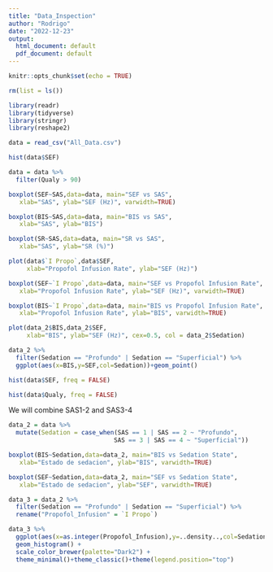 ```yaml
---
title: "Data_Inspection"
author: "Rodrigo"
date: "2022-12-23"
output:
  html_document: default
  pdf_document: default
---
```


```r
knitr::opts_chunk$set(echo = TRUE)
```

```r
rm(list = ls())

library(readr)
library(tidyverse)
library(stringr)
library(reshape2)
```

```r
data = read_csv("All_Data.csv")
```

```r
hist(data$SEF)
```
```r
data = data %>%
  filter(Qualy > 90)
```

```r
boxplot(SEF~SAS,data=data, main="SEF vs SAS", 
   xlab="SAS", ylab="SEF (Hz)", varwidth=TRUE)
```
```r
boxplot(BIS~SAS,data=data, main="BIS vs SAS", 
   xlab="SAS", ylab="BIS")
```
```r
boxplot(SR~SAS,data=data, main="SR vs SAS", 
   xlab="SAS", ylab="SR (%)")
```
```r
plot(data$`I Propo`,data$SEF,
     xlab="Propofol Infusion Rate", ylab="SEF (Hz)")
```
```r
boxplot(SEF~`I Propo`,data=data, main="SEF vs Propofol Infusion Rate", 
   xlab="Propofol Infusion Rate", ylab="SEF (Hz)", varwidth=TRUE)
```
```r
boxplot(BIS~`I Propo`,data=data, main="BIS vs Propofol Infusion Rate", 
   xlab="Propofol Infusion Rate", ylab="BIS", varwidth=TRUE)
```
```r
plot(data_2$BIS,data_2$SEF,
     xlab="BIS", ylab="SEF (Hz)", cex=0.5, col = data_2$Sedation)
```


```r
data_2 %>%
  filter(Sedation == "Profundo" | Sedation == "Superficial") %>%
  ggplot(aes(x=BIS,y=SEF,col=Sedation))+geom_point()
```

```r
hist(data$SEF, freq = FALSE)
```
```r
hist(data$Qualy, freq = FALSE)
```
We will combine SAS1-2 and SAS3-4
```r
data_2 = data %>%
  mutate(Sedation = case_when(SAS == 1 | SAS == 2 ~ "Profundo",
                             SAS == 3 | SAS == 4 ~ "Superficial"))
```

```r
boxplot(BIS~Sedation,data=data_2, main="BIS vs Sedation State", 
   xlab="Estado de sedacion", ylab="BIS", varwidth=TRUE)
```
```r
boxplot(SEF~Sedation,data=data_2, main="SEF vs Sedation State", 
   xlab="Estado de sedacion", ylab="SEF", varwidth=TRUE)
```

```r
data_3 = data_2 %>%
  filter(Sedation == "Profundo" | Sedation == "Superficial") %>%
  rename("Propofol_Infusion" = `I Propo`)

data_3 %>%
  ggplot(aes(x=as.integer(Propofol_Infusion),y=..density..,col=Sedation, bins = 0.5, position = "dodge")) +
  geom_histogram() + 
  scale_color_brewer(palette="Dark2") +
  theme_minimal()+theme_classic()+theme(legend.position="top")


```

